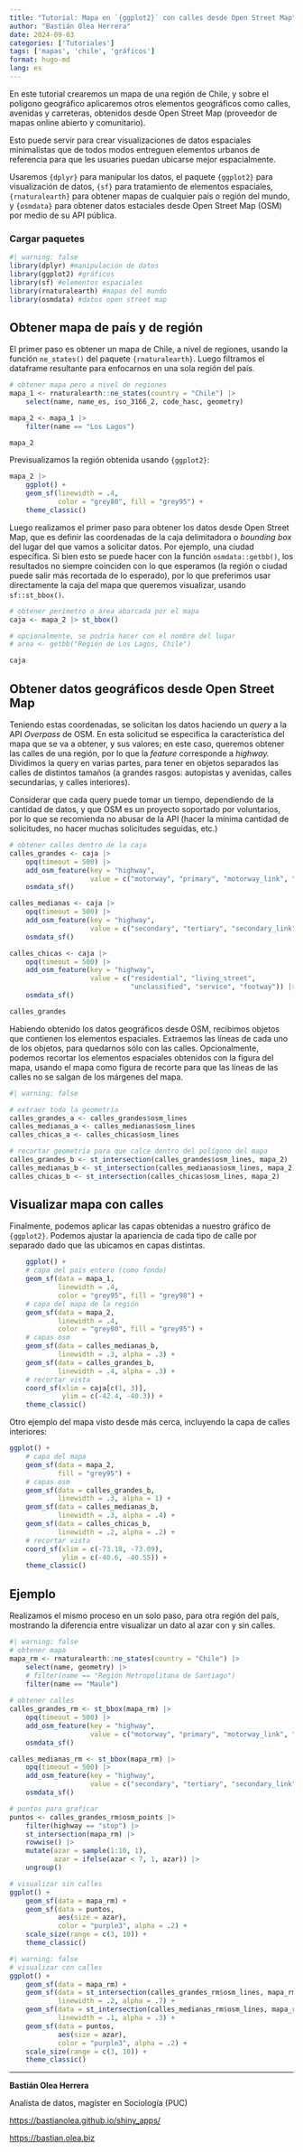 ```yaml
---
title: "Tutorial: Mapa en `{ggplot2}` con calles desde Open Street Map"
author: "Bastián Olea Herrera"
date: 2024-09-03
categories: ['Tutoriales']
tags: ['mapas', 'chile', 'gráficos']
format: hugo-md
lang: es
---
```


En este tutorial crearemos un mapa de una región de Chile, y sobre el polígono geográfico aplicaremos otros elementos geográficos como calles, avenidas y carreteras, obtenidos desde Open Street Map (proveedor de mapas online abierto y comunitario). 

Esto puede servir para crear visualizaciones de datos espaciales minimalistas que de todos modos entreguen elementos urbanos de referencia para que les usuaries puedan ubicarse mejor espacialmente.

Usaremos `{dplyr}` para manipular los datos, el paquete `{ggplot2}` para visualización de datos, `{sf}` para tratamiento de elementos espaciales, `{rnaturalearth}` para obtener mapas de cualquier país o región del mundo, y `{osmdata}` para obtener datos estaciales desde Open Street Map (OSM) por medio de su API pública.


### Cargar paquetes

```r
#| warning: false
library(dplyr) #manipulación de datos
library(ggplot2) #gráficos
library(sf) #elementos espaciales
library(rnaturalearth) #mapas del mundo
library(osmdata) #datos open street map
```

## Obtener mapa de país y de región

El primer paso es obtener un mapa de Chile, a nivel de regiones, usando la función `ne_states()` del paquete `{rnaturalearth}`. Luego filtramos el dataframe resultante para enfocarnos en una sola región del país.

```r
# obtener mapa pero a nivel de regiones
mapa_1 <- rnaturalearth::ne_states(country = "Chile") |> 
    select(name, name_es, iso_3166_2, code_hasc, geometry)

mapa_2 <- mapa_1 |> 
    filter(name == "Los Lagos")

mapa_2
```

Previsualizamos la región obtenida usando `{ggplot2}`:

```r
mapa_2 |> 
    ggplot() +
    geom_sf(linewidth = .4,
            color = "grey80", fill = "grey95") +
    theme_classic()
```

Luego realizamos el primer paso para obtener los datos desde Open Street Map, que es definir las coordenadas de la caja delimitadora o _bounding box_ del lugar del que vamos a solicitar datos. Por ejemplo, una ciudad específica. Si bien esto se puede hacer con la función `osmdata::getbb()`, los resultados no siempre coinciden con lo que esperamos (la región o ciudad puede salir más recortada de lo esperado), por lo que preferimos usar directamente la caja del mapa que queremos visualizar, usando `sf::st_bbox()`.

```r
# obtener perímetro o área abarcada por el mapa
caja <- mapa_2 |> st_bbox()

# opcionalmente, se podría hacer con el nombre del lugar
# area <- getbb("Región de Los Lagos, Chile")

caja
```

## Obtener datos geográficos desde Open Street Map

Teniendo estas coordenadas, se solicitan los datos haciendo un _query_ a la API _Overpass_ de OSM. En esta solicitud se especifica la característica del mapa que se va a obtener, y sus valores; en este caso, queremos obtener las calles de una región, por lo que la _feature_ corresponde a _highway._ Dividimos la query en varias partes, para tener en objetos separados las calles de distintos tamaños (a grandes rasgos: autopistas y avenidas, calles secundarias, y calles interiores).

Considerar que cada query puede tomar un tiempo, dependiendo de la cantidad de datos, y que OSM es un proyecto soportado por voluntarios, por lo que se recomienda no abusar de la API (hacer la mínima cantidad de solicitudes, no hacer muchas solicitudes seguidas, etc.)

```r
# obtener calles dentro de la caja
calles_grandes <- caja |> 
    opq(timeout = 500) |> 
    add_osm_feature(key = "highway", 
                    value = c("motorway", "primary", "motorway_link", "primary_link")) |> 
    osmdata_sf()

calles_medianas <- caja |> 
    opq(timeout = 500) |> 
    add_osm_feature(key = "highway", 
                    value = c("secondary", "tertiary", "secondary_link", "tertiary_link")) |> 
    osmdata_sf()

calles_chicas <- caja |>
    opq(timeout = 500) |>
    add_osm_feature(key = "highway",
                    value = c("residential", "living_street",
                              "unclassified", "service", "footway")) |>
    osmdata_sf()

calles_grandes
```

Habiendo obtenido los datos geográficos desde OSM, recibimos objetos que contienen los elementos espaciales. Extraemos las líneas de cada uno de los objetos, para quedarnos sólo con las calles. Opcionalmente, podemos recortar los elementos espaciales obtenidos con la figura del mapa, usando el mapa como figura de recorte para que las líneas de las calles no se salgan de los márgenes del mapa.

```r
#| warning: false

# extraer toda la geometría
calles_grandes_a <- calles_grandes$osm_lines
calles_medianas_a <- calles_medianas$osm_lines
calles_chicas_a <- calles_chicas$osm_lines

# recortar geometría para que calce dentro del polígono del mapa
calles_grandes_b <- st_intersection(calles_grandes$osm_lines, mapa_2)
calles_medianas_b <- st_intersection(calles_medianas$osm_lines, mapa_2)
calles_chicas_b <- st_intersection(calles_chicas$osm_lines, mapa_2)
```

## Visualizar mapa con calles

Finalmente, podemos aplicar las capas obtenidas a nuestro gráfico de `{ggplot2}`. Podemos ajustar la apariencia de cada tipo de calle por separado dado que las ubicamos en capas distintas.

```r
    ggplot() +
    # capa del país entero (como fondo)
    geom_sf(data = mapa_1, 
            linewidth = .4,
            color = "grey95", fill = "grey98") +
    # capa del mapa de la región
    geom_sf(data = mapa_2,
            linewidth = .4, 
            color = "grey80", fill = "grey95") +
    # capas osm
    geom_sf(data = calles_medianas_b, 
            linewidth = .3, alpha = .3) +
    geom_sf(data = calles_grandes_b, 
            linewidth = .4, alpha = .3) +
    # recortar vista
    coord_sf(xlim = caja[c(1, 3)],
             ylim = c(-42.4, -40.3)) +
    theme_classic()
```

Otro ejemplo del mapa visto desde más cerca, incluyendo la capa de calles interiores:

```r
ggplot() +
    # capa del mapa
    geom_sf(data = mapa_2,
            fill = "grey95") +
    # capas osm
    geom_sf(data = calles_grandes_b, 
            linewidth = .3, alpha = 1) +
    geom_sf(data = calles_medianas_b, 
            linewidth = .3, alpha = .4) +
    geom_sf(data = calles_chicas_b, 
            linewidth = .2, alpha = .2) +
    # recortar vista
    coord_sf(xlim = c(-73.18, -73.09),
             ylim = c(-40.6, -40.55)) +
    theme_classic()
```


## Ejemplo

Realizamos el mismo proceso en un solo paso, para otra región del país, mostrando la diferencia entre visualizar un dato al azar con y sin calles.

```r
#| warning: false
# obtener mapa
mapa_rm <- rnaturalearth::ne_states(country = "Chile") |> 
    select(name, geometry) |> 
    # filter(name == "Región Metropolitana de Santiago")
    filter(name == "Maule")
    
# obtener calles
calles_grandes_rm <- st_bbox(mapa_rm) |> 
    opq(timeout = 500) |> 
    add_osm_feature(key = "highway", 
                    value = c("motorway", "primary", "motorway_link", "primary_link")) |> 
    osmdata_sf()

calles_medianas_rm <- st_bbox(mapa_rm) |> 
    opq(timeout = 500) |> 
    add_osm_feature(key = "highway", 
                    value = c("secondary", "tertiary", "secondary_link", "tertiary_link")) |> 
    osmdata_sf()

# puntos para graficar
puntos <- calles_grandes_rm$osm_points |> 
    filter(highway == "stop") |> 
    st_intersection(mapa_rm) |> 
    rowwise() |> 
    mutate(azar = sample(1:10, 1),
           azar = ifelse(azar < 7, 1, azar)) |> 
    ungroup()
```


```r
# visualizar sin calles
ggplot() +
    geom_sf(data = mapa_rm) +
    geom_sf(data = puntos, 
            aes(size = azar),
            color = "purple3", alpha = .2) +
    scale_size(range = c(3, 10)) +
    theme_classic()
```


```r
#| warning: false
# visualizar con calles
ggplot() +
    geom_sf(data = mapa_rm) +
    geom_sf(data = st_intersection(calles_grandes_rm$osm_lines, mapa_rm),
            linewidth = .2, alpha = .7) +
    geom_sf(data = st_intersection(calles_medianas_rm$osm_lines, mapa_rm),
            linewidth = .1, alpha = .3) +
    geom_sf(data = puntos, 
            aes(size = azar),
            color = "purple3", alpha = .2) +
    scale_size(range = c(3, 10)) +
    theme_classic()
```



----

**Bastián Olea Herrera**

Analista de datos, magíster en Sociología (PUC)

[https://bastianolea.github.io/shiny_apps/](https://bastianolea.github.io/shiny_apps/)

[https://bastian.olea.biz](https://bastian.olea.biz)

